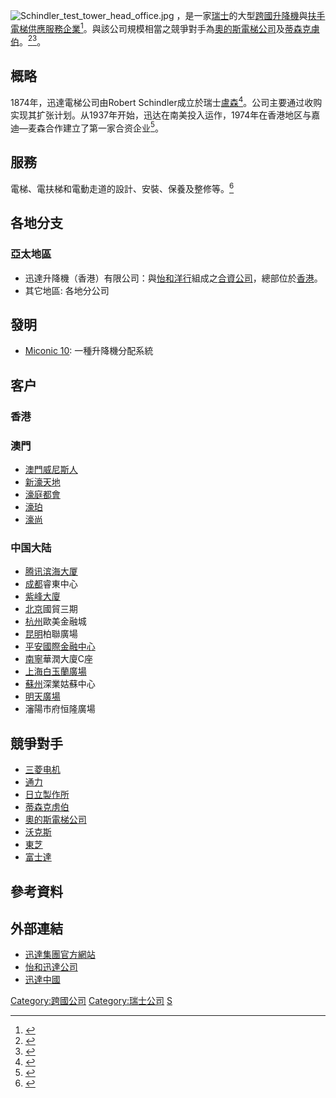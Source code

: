 {{Infobox company
| name = 迅達集團
| native_name = Schindler Group
| logo = Schindler Logo.jpg
| type = [[上市公司|上市公司]]
| traded_as = {{SWX|SCHN}}<br/>{{OTCPink|SHLAF}}
| foundation = 1874年<br/>{{CHE}}[[盧森|盧森]]
| founder = Robert Schindler、Eduard Villiger
| location_city = [[埃比孔|埃比孔]]
| location_country = {{CHE}}
| key_people = Alfred N. Schindler <small>([[主席|主席]])</small>, Thomas Oetterli <small>([[CEO|CEO]])</small>
| industry = 垂直運輸系統製造
| products = 升降機、電動扶梯
| revenue = [[瑞士法郎|CHF]] 109億 (2018) {{increase}}
| operating_profit = CHF 1,138百萬 (2014)
| net_profit = CHF 902百萬 (2014)
| total_assets = CHF 7.430十億 (2010)
| total_equity = CHF 2.525十億 (2013)
| num_employees = 58271 (2018)
| parent = 迅達控股
| divisions = 迅達電梯公司
| homepage = {{URL|http://www.schindler.com/}}
}}
[[File:Schindler_test_tower_head_office.jpg|thumb]]
{{engname|迅達集團|Schindler Group}}，是一家[[瑞士|瑞士]]的大型[[跨國公司|跨國]][[升降機|升降機]]與[[扶手電梯|扶手電梯]][[供應商|供應]][[服务|服務]][[企業|企業]]<ref>{{Cite book|title=从1到N 企业数字化生存指南|last=（德）尤尔根·梅菲特，沙莎|publisher=上海：上海交通大学出版社|year=2018.04|isbn=978-7-313-19130-4|pages=144}}</ref>。與該公司規模相當之競爭對手為[[奧的斯電梯公司|奧的斯電梯公司]]及[[蒂森克虏伯|蒂森克虜伯]]。<ref>{{Cite web|url=https://www.hk01.com/%E5%85%A9%E5%B2%B8/30952/%E7%9B%A3%E7%AE%A16%E8%90%AC%E5%84%84%E7%BE%8E%E9%87%91%E4%B8%AD%E5%9C%8B%E8%AD%89%E7%9B%A3%E6%9C%83-%E8%BE%A6%E5%85%AC%E6%A8%93%E5%95%8F%E9%A1%8C%E5%8D%87%E9%99%8D%E6%A9%9F3%E5%B9%B4-%E7%84%A1%E9%8C%A2%E4%BF%AE-|title=監管6萬億美金中國證監會　辦公樓問題升降機3年「無錢修」|accessdate=2017-03-10|author=|date=|last=黃俊傑|work=[[香港01|香港01]]|publisher=|language=en|archive-date=2016-07-13|archive-url=https://web.archive.org/web/20160713050358/http://www.hk01.com/%E5%85%A9%E5%B2%B8/30952/%E7%9B%A3%E7%AE%A16%E8%90%AC%E5%84%84%E7%BE%8E%E9%87%91%E4%B8%AD%E5%9C%8B%E8%AD%89%E7%9B%A3%E6%9C%83-%E8%BE%A6%E5%85%AC%E6%A8%93%E5%95%8F%E9%A1%8C%E5%8D%87%E9%99%8D%E6%A9%9F3%E5%B9%B4-%E7%84%A1%E9%8C%A2%E4%BF%AE-|dead-url=no}}</ref><ref>{{Cite web|url=http://www.thethirdmedia.com/Article/201703/show386935c77p1.html|title=“垂直交通”电梯，2017年中国十大电梯品牌排行榜|accessdate=2017-03-10|author=|date=|work=www.thethirdmedia.com|publisher=[[第三媒体频道|第三媒体频道]]|archive-date=2017-03-12|archive-url=https://web.archive.org/web/20170312070407/http://www.thethirdmedia.com/Article/201703/show386935c77p1.html|dead-url=no}}</ref>。

== 概略 ==
1874年，迅達電梯公司由Robert Schindler成立於瑞士[[盧森|盧森]]<ref>{{Cite web|url=http://news.xinhuanet.com/globe/2017-02/13/c_136038358.htm|title=瑞士：“小国”大势|accessdate=2017-03-10|work=news.xinhuanet.com|archive-date=2017-03-12|archive-url=https://web.archive.org/web/20170312053803/http://news.xinhuanet.com/globe/2017-02/13/c_136038358.htm|dead-url=no}}</ref>。公司主要通过收购实现其扩张计划。从1937年开始，迅达在南美投入运作，1974年在香港地区与嘉迪—麦森合作建立了第一家合资企业<ref>{{Cite book|title=未来竞争的优势 全球研发管理案例研究与分析 第2版|last=（瑞士）Roman Boutellier等主编；曾忠禄等主译|publisher=广州：广东经济出版社|year=2002.10|isbn=7-80677-232-4|pages=441-442}}</ref>。

== 服務 ==
電梯、電扶梯和電動走道的設計、安裝、保養及整修等。<ref>{{Cite web|url=http://www.ce.cn/cysc/zljd/hb/201701/22/t20170122_19782958.shtml|title=22部存在43项问题 迅达电梯被约谈|accessdate=2017-03-10|author=|date=|work=www.ce.cn|publisher=[[中国经济网|中国经济网]]|archive-date=2017-03-12|archive-url=https://web.archive.org/web/20170312051343/http://www.ce.cn/cysc/zljd/hb/201701/22/t20170122_19782958.shtml|dead-url=no}}</ref>

== 各地分支 ==
=== 亞太地區 ===
* 迅達升降機（香港）有限公司：與[[怡和洋行|怡和洋行]]組成之[[合資公司|合資公司]]，總部位於[[香港|香港]]。
* 其它地區: 各地分公司

==發明==
* [[Miconic_10|Miconic 10]]: 一種升降機分配系統

==客户==
{{Globalize|章節|area=香港|time=2018-06-07T06:58:47+00:00}}
===香港===
{{columns-list|3;font-size:small|
* [[環球貿易廣場|環球貿易廣場]]（自動梯，88部升降機）
* [[Victoria_Dockside|Victoria Dockside]]
* [[D2_Place|D2 Place]]1期及2期
* [[大本型|大本型]]
* [[Apm_(香港)|APM]]（客用升降機）
* [[創紀之城|創紀之城]]2期及5期
* [[企業廣場|企業廣場]]1期及2期
* [[國際金融中心|國際金融中心]]2期（自動梯）
* [[希慎廣場|希慎廣場]]（自動梯）
* [[利園三期|利園三期]]（升降機）
* [[浦發銀行大廈|浦發銀行大廈]]
* [[港島東中心|港島東中心]]（自動梯，單層升降機）
* [[朗豪坊|朗豪坊]]辦公大樓（升降機）
* [[朗豪酒店|朗豪酒店]]
* [[傲雲峰|傲雲峰]]
* [[灣景花園|灣景花園]]
* [[馬鞍山_(香港市鎮)|馬鞍山]]雲海
* [[朗濤|朗濤]]
* [[御半山|御半山]]
* [[瑧樺|瑧樺]]
* [[瑧尚|瑧尚]]
* [[Downtown_38|Downtown 38]]
* [[英皇駿景酒店|英皇駿景酒店]]
* [[德福廣場|德福廣場]]（自動梯，升降機）
* [[曉盧|曉盧]]（升降機）
* [[海名軒|海名軒]]（升降機）
* [[港威大廈|港威大廈]]1-2座
* [[南洋中心|南洋中心]]（升降機）
* [[娛樂行|娛樂行]]（升降機）
* [[中遠大廈|中遠大廈]]（自動梯，升降機）
* [[置地廣塲|置地廣場]]
* [[約克大廈|約克大廈]]（升降機） 
* [[公爵大廈|公爵大廈]]（升降機） 
* [[寶翠園|寶翠園]]5/6座（自動梯）
* [[御海灣|御海灣]]
* [[喜雅|喜雅]]
* [[喜薈|喜薈]]
* [[喜漾|喜漾]]
* [[傲瀧|傲瀧]]
* [[柏瓏|柏瓏]]
* [[信和廣場|信和廣場]]
* [[嘉達環球中心|嘉達環球中心]]
* [[御金·國峰|御金·國峰]]
* [[翰林峰|翰林峰]]
* [[KADOORIA|KADOORIA]]
* [[Oasis_Kai_Tak|Oasis Kai Tak]]
* [[The_ONE|The ONE]]
* [[西九龍中心|西九龍中心]]
* [[嘉軒廣場|嘉軒廣場]]
* [[香港會議展覽中心#第一期|香港會議展覽中心一期]]
* [[港島香格里拉大酒店|港島香格里拉大酒店]]
* [[灣仔君悅酒店|灣仔君悅酒店]]
* [[合和中心|合和中心]]
* [[鷹君中心|鷹君中心]]
* [[海港中心|海港中心]]
* [[渣打銀行大廈|渣打銀行大廈]]
* [[海濱廣場|海濱廣場]]（升降機）
* [[青衣城|青衣城]]（已交由[[蒂森克虜伯|蒂森克虜伯]]電梯）
* [[尖沙咀中國保險大廈|尖沙咀中國保險大廈]]（升降機）
* [[屯門市廣場|屯門市廣場]]
* [[太古城|太古城]]
* [[太古廣場|太古廣場]]
* [[屯門時代廣場|時代廣場]]
* [[陸海通大廈|陸海通大廈]]（自動梯，升降機）
* [[愉景新城|愉景新城]]
* [[信德中心|信德中心]]
* [[都會駅|都會駅]]
* [[蔚藍灣畔|蔚藍灣畔]]
* [[日出康城|日出康城]][[首都_(香港)|首都]]、[[領都|領都]]、[[晉海|晉海]]、[[MALIBU|MALIBU]]、[[LP6|LP6]]、[[MONTARA|MONTARA]]及[[LP10|LP10]]
* [[愉景灣|愉景灣]]海澄湖畔、愉景北廣場及愉景廣場2019年擴建部份
* [[碧湖花園|碧湖花園]]
* [[峻瀅|峻瀅]]
* [[映灣園|映灣園]]
* [[綠楊新邨|綠楊新邨]]
* [[海之戀|海之戀]]
* [[全·城滙|全·城滙]]
* [[愛海頌|愛海頌]]
* [[傲玟|傲玟]]
* [[駿嶺薈|駿嶺薈]]
* [[菁雋|菁雋]]
* [[柏傲山|柏傲山]]
* [[柏傲灣|柏傲灣]]
* [[柏傲莊|柏傲莊]]
* [[瓏珀山|瓏珀山]]
* [[蔚藍東岸|蔚藍東岸]]
* [[波老道|波老道]]21號
* [[THE_HENLEY|THE HENLEY]]
* [[One_Bay_East|One Bay East]]（自動梯，升降機）
* [[香港綠景NEO大廈|香港綠景NEO大廈]]
* [[One_HarbourGate|One HarbourGate]]
* [[香港嘉里大酒店|香港嘉里大酒店]]
* [[東堤灣畔|東堤灣畔]]
* [[天宇海|天宇海]]
* [[溱柏|溱柏]]
* [[世宙|世宙]]
* [[維港頌|維港頌]]
* [[溱岸8號|溱岸8號]]
* [[綠悠雅苑|綠悠雅苑]]
* [[迎海|迎海]]
* [[尚悅|尚悅]]
* [[恆大·睿峰|恆大·睿峰]]
* [[緹山|緹山]]
* [[迎豐|迎豐]]
* [[曦臺|曦臺]]
* [[環宇海灣|環宇海灣]]
* [[昇柏山|昇柏山]]
* [[名鑄|名鑄]]
* [[紅山半島|紅山半島]]
* [[尚匯|尚匯]]
* [[賢麗苑|賢麗苑]]
* [[葵芳邨|葵芳邨]]
* [[高盛台|高盛台]]
* [[葵涌邨|葵涌邨]]
* [[石籬邨|石籬邨]]
* [[石圍角邨|石圍角邨]]
* [[長發邨|長發邨]]、青雅苑及[[長發廣場|長發廣場]]
* [[兆麟苑|兆麟苑]]
* [[友愛邨|友愛邨]]
* [[田景邨|田景邨]]、兆邦苑及兆畦苑
* [[良景邨|良景邨]]及兆隆苑
* [[逸東邨|逸東邨]]
* [[天盛苑|天盛苑]]
* [[天耀邨|天耀邨]]
* [[天頌苑|天頌苑]]
* [[天澤邨|天澤邨]]
* [[俊宏軒|俊宏軒]]
* [[天瑞邨|天瑞邨]]及天愛苑
* [[天悅邨|天悅邨]]
* [[朗屏邨|朗屏邨]]
* [[浪翠園|浪翠園]]1期
* [[藍塘傲|藍塘傲]]
* [[天晉|天晉]]3A期
* [[PopWalk|PopWalk]]2期
* [[形薈|形薈]]
* [[雋悅|雋悅]]
* [[碧海藍天|碧海藍天]]
* [[浪澄灣|浪澄灣]]會所
* [[騰皇居|騰皇居]]、[[譽皇居|譽皇居]]
* [[雅利德樺臺|雅利德樺臺]]
* [[畢架山峰|畢架山峰]]
* [[H-CUBE|H-CUBE]]
* [[嘉亨灣|嘉亨灣]]
* [[唐人新村|唐人新村]]
* [[海濱南岸|海濱南岸]]
* [[匯璽|匯璽]]第6至8座
* [[V·Walk|V·Walk]]
* [[山水盈|山水盈]]
* [[ONE_NEW_YORK|ONE NEW YORK]]
* [[ONE_MANSION|ONE MANSION]]
* [[星匯居|星匯居]]
* [[綠意居|綠意居]]
* [[煥然壹居|煥然壹居]]
* [[尚南天|尚南天]]
* 屯門[[海典軒|海典軒]]
* 屯門[[帝濤灣|帝濤灣]]
* [[屯門大會堂|屯門大會堂]]（升降機）
* [[晉昇工廠大廈|晉昇工廠大廈]]
* [[開泰工廠大廈|開泰工廠大廈]]
* 屯門[[愛定商場|愛定商場]] A區
* [[峰華邨|峰華邨]]及景翠苑
* [[耀東邨|耀東邨]]
* [[鴻福苑|鴻福苑]]
* [[利東邨|利東邨]]
* [[廣田邨|廣田邨]]及康瑞苑
* [[德田邨|德田邨]]
* [[興田邨|興田邨]]
* [[秀茂坪邨|秀茂坪邨]]
* [[順緻苑|順緻苑]]
* [[德朗邨|德朗邨]]
* [[慈正邨|慈正邨]]
* [[鳳德邨|鳳德邨]]及鳳鑽苑
* [[黃大仙下邨|黃大仙下邨]]
* [[竹園邨|竹園邨]]
* [[鵬程苑|鵬程苑]]
* [[橫頭磡邨|橫頭磡邨]]及德強苑
* [[愛民邨|愛民邨]]
* [[大坑東邨|大坑東邨]]
* [[白田邨|白田邨]]
* [[幸福邨|幸福邨]]
* [[寶麗苑|寶麗苑]]
* [[勵德邨|勵德邨]]
* [[觀龍樓|觀龍樓]]
* [[觀塘花園大廈|觀塘花園大廈]]（玉蓮台第4座）
* [[家維邨|家維邨]]
* [[祖堯邨|祖堯邨]]
* [[中華電力總辦事處|St. George's Mansions]]
* [[大興花園|大興花園]]
* [[恆麗園|恆麗園]]
* [[嘉華國際中心|嘉華國際中心]]
* 屯門[[新屯門中心|新屯門中心]]
* 天水圍[[天瑞社區會堂|天瑞社區會堂]]（升降機）
* [[朗城滙|朗城滙]]
* 地利根德里蘭芯閣
* [[地利根德閣|地利根德閣]]
* [[悅來坊|悅來坊]]
* [[香港黃金海岸酒店|香港黃金海岸酒店]]（升降機）
* [[港島海逸君綽酒店|港島海逸君綽酒店]]（升降機）
* [[薄扶林|薄扶林]][[數碼港艾美酒店|數碼港艾美酒店]]（升降機）
* 將軍澳[[連理街|連理街]]（升降機）
* [[西灣河|西灣河]][[港島東體育館|港島東體育館]]（升降機）
* [[沙田_(香港)|沙田]][[麗豪酒店|麗豪酒店]]（升降機）
* [[孫中山紀念館_(香港)|孫中山博物館]]（升降機）
* [[美國銀行中心_(香港)|美國銀行中心]]（升降機）
* [[彩園邨|彩園邨]]
* [[欣盛苑|欣盛苑]]
* [[頌雅苑|頌雅苑]]
* [[廣福邨|廣福邨]]
* [[耀安邨|耀安邨]]（自動梯）
* [[禾輋邨|禾輋邨]]
* [[水泉澳邨|水泉澳邨]]
* [[秦石邨|秦石邨]]
* [[美田邨|美田邨]]
* [[美林邨|美林邨]]
* [[美城苑|美城苑]]
* [[健明邨|健明邨]]
* [[和明苑|和明苑]]
* [[厚德邨|厚德邨]]及裕明苑
* [[景林邨|景林邨]]
* [[彩明商場|彩明商場]]
* [[大元邨|大元邨]]
* [[THE_CARMEL|THE CARMEL]]
* [[銀湖·天峰|銀湖·天峰]]
* [[尖沙咀|尖沙咀]][[中國五礦大廈|中國五礦大廈]]（升降機）
* [[九龍諾富特酒店|九龍諾富特酒店]]（升降機）
* 九龍灣[[一號九龍|一號九龍]]（升降機）
* [[藍灣廣場|藍灣廣場]]（升降機）
* [[雅蘭中心|雅蘭中心]]（升降機）
* 北角[[友邦廣場|友邦廣場]]（升降機）
* 尖沙咀[[龍堡國際賓館|龍堡國際賓館]]（升降機）
* 觀塘[[城東誌|城東誌]]（升降機）
* 石硤尾深水埗[[路德會協同中學|路德會協同中學]]（升降機）
* 油麻地[[城景國際酒店|城景國際酒店]]（升降機）
* 中環[[荊威廣場|荊威廣場]]（升降機）
* 九龍灣[[國際展貿中心|國際展貿中心]]（升降機）
* 尖沙咀[[百樂酒店|百樂酒店]]（升降機）
* 尖沙咀[[新港中心|新港中心]]（升降機）
* 銅鑼灣[[世貿中心|世貿中心]]（升降機）
* 中環[[皇后大道中9號|皇后大道中9號]]（升降機）
* [[旺角政府合署|旺角政府合署]]（升降機）
* [[慈雲山中心|慈雲山中心]]（升降機）
* 灣仔[[胡忠大廈|胡忠大廈]]（升降機）
*[[荃灣海濱花園|荃灣海濱花園]]（升降機）
*灣仔華創大廈
*上環街市
*北角友邦廣場（AIA Tower） 
*[[港鐵|港鐵]][[將軍澳綫|將軍澳綫]]各站（自動梯）
*港鐵[[馬鞍山綫|馬鞍山綫]]各站（自動梯）
*港鐵[[尖東站|尖東站]]（自動梯）
*港鐵[[車公廟站_(香港)|車公廟站]]（升降機）
*港鐵[[太古站|太古站]]（升降機）(已更換成[[KONE|KONE]] MonoSpace) 
*[[青衣島|青衣]][[綠悠雅苑|綠悠雅苑]]（升降機）
*青衣[[長發邨|長發邨]]（自動梯，升降機）
*[[東薈城|東薈城]]2期（自動梯，升降機）
*上環兆豐行大廈
*紅磡維港中心1期
*[[香港紗廠|香港紗廠]]II期
*[[葡萄園|葡萄園]]
*[[安秀苑|安秀苑]]
*[[啟欣苑|啟欣苑]]
<!--[[驥華苑|驥華苑]]-->
}}

===澳門===
*[[澳門威尼斯人|澳門威尼斯人]]
*[[新濠天地|新濠天地]]
*[[濠庭都會|濠庭都會]]
*[[濠珀|濠珀]]
*[[濠尚|濠尚]]

===中国大陆===
*[[腾讯滨海大厦|腾讯滨海大厦]]
*[[成都市|成都]]睿東中心
*[[紫峰大厦|紫峰大廈]]
*[[北京市|北京]]國貿三期
*[[杭州市|杭州]]歐美金融城
*[[昆明市|昆明]]柏聯廣場
*[[平安金融中心|平安國際金融中心]]
*[[南宁市|南寧]]華潤大廈C座
*[[上海白玉蘭廣場|上海白玉蘭廣場]]
*[[苏州市|蘇州]]深業姑蘇中心
*[[明天廣場|明天廣場]]
*瀋陽市府恒隆廣場

== 競爭對手 ==
* [[三菱电机|三菱电机]]
* [[通力|通力]]
* [[日立製作所|日立製作所]]
* [[蒂森克虏伯|蒂森克虏伯]]
* [[奧的斯電梯公司|奧的斯電梯公司]]
* [[沃克斯電梯|沃克斯]]
* [[东芝|東芝]]
* [[富士達|富士達]]

== 參考資料 ==
{{Reflist|colwidth=|}}

==外部連結==
{{commonscat|Schindler Group}}
* [http://www.schindler.com/ 迅達集團官方網站] {{Wayback|url=http://www.schindler.com/ |date=20080409212536 }}{{En icon}}
* [http://www.jardineschindler.com/jsg_cn/jsg-index 怡和迅達公司] {{Wayback|url=http://www.jardineschindler.com/jsg_cn/jsg-index |date=20111118012131 }}{{En icon}}
* [http://www.schindler.cn/ 迅達中國] {{Wayback|url=http://www.schindler.cn/ |date=20080512065356 }}
{{怡和洋行}}

[[Category:跨國公司|Category:跨國公司]]
[[Category:瑞士公司|Category:瑞士公司]]
[[Category:升降機製造公司|S]]